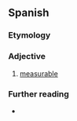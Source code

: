 ==Spanish==

===Etymology===
{{m|es|medir||to measure}}

===Adjective===
{{es-adj}}

# [[measurable]]

===Further reading===
* {{R:DRAE}}
